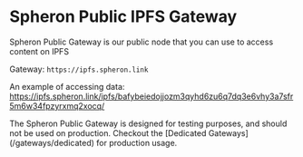 
# Spheron Public IPFS Gateway

Spheron Public Gateway is our public node that you can use to access content on IPFS

Gateway: `https://ipfs.spheron.link`

An example of accessing data: https://ipfs.spheron.link/ipfs/bafybeiedojjozm3qyhd6zu6q7dq3e6vhy3a7sfr5m6w34fpzyrxmq2xocq/

<Callout type="warning">
  The Spheron Public Gateway is designed for testing purposes, and should not be
  used on production. Checkout the [Dedicated Gateways](/gateways/dedicated) for
  production usage.
</Callout>

<Navigation name="Public Gateway" />
